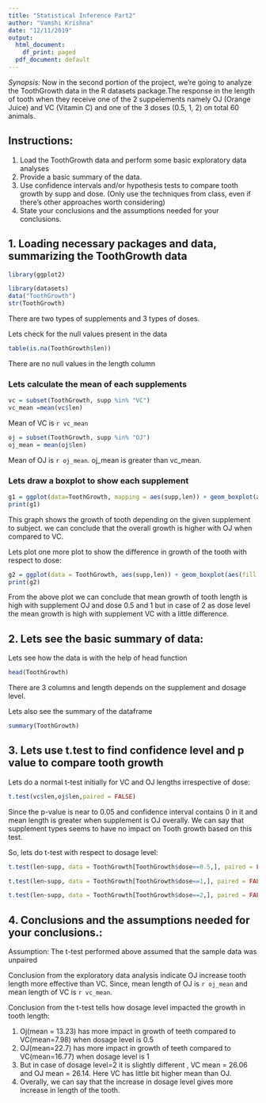 ---
title: "Statistical Inference Part2"
author: "Vamshi Krishna"
date: "12/11/2019"
output:
  html_document:
    df_print: paged
  pdf_document: default
---

*Synopsis: * 
  Now in the second portion of the project, we're going to analyze the ToothGrowth data in the R datasets package.The response in the length of tooth when they receive one of the 2 suppelements namely OJ (Orange Juice) and VC (Vitamin C) and one of the 3 doses (0.5, 1, 2) on total 60 animals.
  
## Instructions:
  1. Load the ToothGrowth data and perform some basic exploratory data analyses
  2. Provide a basic summary of the data.
  3. Use confidence intervals and/or hypothesis tests to compare tooth growth by supp and dose. (Only use the     techniques from class, even if there's other approaches worth considering)
  4. State your conclusions and the assumptions needed for your conclusions.
  
## 1. Loading necessary packages and data, summarizing the ToothGrowth data
```{r}
library(ggplot2)

library(datasets)
data("ToothGrowth")
str(ToothGrowth)
```
There are two types of supplements and 3 types of doses.

Lets check for the null values present in the data
```{r}
table(is.na(ToothGrowth$len))
```
There are no null values in the length column

### Lets calculate the mean of each supplements

```{r}
vc = subset(ToothGrowth, supp %in% "VC")
vc_mean =mean(vc$len)
```
Mean of VC is `r vc_mean`

```{r}
oj = subset(ToothGrowth, supp %in% "OJ")
oj_mean = mean(oj$len)
```
Mean of OJ is `r oj_mean`. oj_mean is greater than vc_mean.

### Lets draw a boxplot to show each supplement

```{r}
g1 = ggplot(data=ToothGrowth, mapping = aes(supp,len)) + geom_boxplot(aes(fill = supp)) + xlab("Supp Type") + ylab("Length of Tooth grown") + ggtitle("Supplement type vs Tooth Length")
print(g1)
```

This graph shows the growth of tooth depending on the given supplement to subject. we can conclude that the overall growth is higher with OJ when compared to VC.

Lets plot one more plot to show the difference in growth of the tooth with respect to dose:

```{r}
g2 = ggplot(data = ToothGrowth, aes(supp,len)) + geom_boxplot(aes(fill = dose)) + xlab("Supplement with dose level") + ylab("Length of tooth") + facet_grid(~dose) + ggtitle("Supplement level vs Tooth length")
print(g2)
```

From the above plot we can conclude that mean growth of tooth length is high with supplement OJ and dose 0.5 and 1 but in case of 2 as dose level the mean growth is high with supplement VC with a little difference.

## 2. Lets see the basic summary of data:

Lets see how the data is with the help of head function
```{r}
head(ToothGrowth)
```
There are 3 columns and length depends on the supplement and dosage level.

Lets also see the summary of the dataframe
```{r}
summary(ToothGrowth)
```

## 3. Lets use t.test to find confidence level and p value to compare tooth growth 

Lets do a normal t-test initially for VC and OJ lengths irrespective of dose:

```{r}
t.test(vc$len,oj$len,paired = FALSE)
```

Since the p-value is near to 0.05 and confidence interval contains 0 in it and mean length is greater when supplement is OJ overally. We can say that supplement types seems to have no impact on Tooth growth based on this test.

So, lets do t-test with respect to dosage level:

```{r}
t.test(len~supp, data = ToothGrowth[ToothGrowth$dose==0.5,], paired = FALSE)
```

```{r}
t.test(len~supp, data = ToothGrowth[ToothGrowth$dose==1,], paired = FALSE)
```

```{r}
t.test(len~supp, data = ToothGrowth[ToothGrowth$dose==2,], paired = FALSE)
```

## 4. Conclusions and the assumptions needed for your conclusions.:

Assumption: The t-test performed above assumed that the sample data was unpaired

Conclusion from the exploratory data analysis indicate OJ increase tooth length more effective than VC. Since, mean length of OJ is `r oj_mean` and mean length of VC is `r vc_mean`.

Conclusion from the t-test tells how dosage level impacted the growth in tooth length:

  1. Oj(mean = 13.23) has more impact in growth of teeth compared to VC(mean=7.98) when dosage level is 0.5
  2. OJ(mean=22.7) has more impact in growth of teeth compared to VC(mean=16.77) when dosage level is 1
  3. But in case of dosage level=2 it is slightly different , VC mean = 26.06 and OJ mean = 26.14. Here VC has little bit higher mean than OJ.
  4. Overally, we can say that the increase in dosage level gives more increase in length of the tooth.




